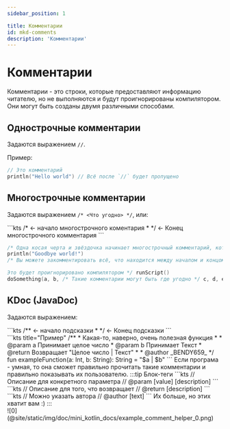 ```yaml
---
sidebar_position: 1

title: Комментарии
id: mkd-comments
description: 'Комментарии'
---
```


# Комментарии

Комментарии - это строки, которые предоставляют информацию читателю, но не выполняются и будут проигнорированы компилятором. Они могут быть созданы двумя различными способами.

## Однострочные комментарии

Задаются выражением `//`.

Пример:
```kts
// Это комментарий
println("Hello world") // Всё после `//` будет пропущено
```

## Многострочные комментарии

Задаются выражением `/* <Что угодно> */`, или:
<div align="left">
```kts
/* <- начало многострочного коментария
 *
*/ <- Конец многострочного комментария
```
</div>

```kts
/* Одна косая черта и звёздочка начинает многострочный комментарий, который завершается звёздочкой и ещё одной косой чертой */
println("Goodbye world!")
/* Вы можете закомментировать всё, что находится между началом и концом,

Это будет проигнорировано компилятором */ runScript()
doSomething(a, b, /* Такие комментарии могут быть где угодно */ c, d, e)
```

## KDoc (JavaDoc)

Задаются выражением:
<div align="left">
```kts
/** <- начало подсказки
 *
*/ <- Конец подсказки
```
<div style={{ "display": "flex" }}>
<div style={{ "items-align": "flex-start", "width": "50%", "margin-right": "8px" }}>
```kts title="Пример"
/**
 * Какая-то, наверно, очень полезная функция
 *
 * @param a Принимает целое число
 * @param b Принимает Текст
 * @return Возвращает "Целое число | Текст"
 *
 * @author _BENDY659_
*/
fun exampleFunction(a: Int, b: String): String = "$a | $b"
```
Если програма - умная, то она сможет правильно прочитать такие комментарии и правильно
показывать их пользователю.
:::tip Блок-теги
```kts
// Описание для конкретного параметра //
@param [value] [description]
```
```kts
// Описание для того, что возвращает //
@return [description]
```
```kts
// Можно указать автора //
@author [text]
```
Их больше, но этих хватит вам :)
:::
</div>
<div style={{ "items-align": "flex-end", "width": "150%", "margin-left": "8pd", "border-radius": "2rem" }}>
![0](@site/static/img/doc/mini_kotlin_docs/example_comment_helper_0.png)
</div>
</div>
</div>
